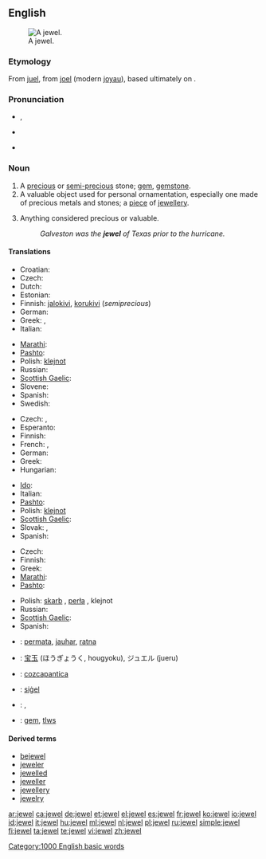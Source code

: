 {{wikipedia}}
{{also|Jewel}}
==English==
[[Image:Hope Diamond.jpg|thumb|right|A jewel.]]

===Etymology===
From {{etyl|xno|en}} [[juel]], from {{etyl|fro|en}} [[joel]] (modern [[joyau]]), based ultimately on {{etyl|la|en}} {{term|iocus||joke, jest|lang=la}}.

===Pronunciation===
* {{a|RP|US}} {{IPA|/ˈʤuːəl/|/ˈdʒʊːəl/}}, {{SAMPA|/"dZu:@l/|/"dZU:@l/}}
* {{a|Canada|US}} {{IPA|/dʒuɬ/|/ˈdʒuwl̩/}}
* {{audio|en-us-jewel.ogg|Audio (US)}}

===Noun===
{{en-noun}}

# A [[precious]] or [[semi-]][[precious]] stone; [[gem]], [[gemstone]].
# A valuable object used for personal ornamentation, especially one made of precious metals and stones; a [[piece]] of [[jewellery]].
# {{figuratively}} Anything considered precious or valuable.
#: ''Galveston was the '''jewel''' of Texas prior to the hurricane.''

====Translations====
{{trans-top|gemstone}}
* Croatian: {{t|hr|dragulje}}
* Czech: {{t+|cs|drahokam}}
* Dutch: {{t+|nl|juweel|n}}
* Estonian: {{t-|et|kalliskivi}}
* Finnish: [[jalokivi]], [[korukivi]] (''semiprecious'')
* German: {{t+|de|Juwel|n}}
* Greek: {{t|el|πετράδι|n|tr=petráδi}}, {{t|el|πολύτιμος λίθος|m|tr=polítimos líθos}}
* Italian: {{t+|it|gemma|f}}
{{trans-mid}}
* [[Marathi]]: {{t-|mr|रत्न|sc=Deva|xs=Marathi}}
* [[Pashto]]: {{t-|ps|غمى|m|tr=ghamai|sc=ps-Arab|xs=Pashto}}
* Polish: [[klejnot]] {{m}}
* Russian: {{t+|ru|драгоценный камень|m}}
* [[Scottish Gaelic]]: {{t-|gd|seud|m|xs=Scottish Gaelic}}
* Slovene: {{t+|sl|dragulj|m}}
* Spanish: {{t+|es|gema|f}}
* Swedish: {{t+|sv|juvel|c}}
{{trans-bottom}}

{{trans-top|valuable object for ornamentation}}
* Czech: {{t-|cs|šperk|m}}, {{t-|cs|klenot|m}}
* Esperanto: {{t-|eo|juvelo|xs=Esperanto}}
* Finnish: {{t+|fi|koru}}
* French: {{t+|fr|joyau|m}}, {{t+|fr|bijou}}
* German: {{t+|de|Schmuck|m}}
* Greek: {{t+|el|κόσμημα|n|tr=kósmima}}
* Hungarian: {{t+|hu|ékszer}}
{{trans-mid}}
* [[Ido]]: {{t|io|juvelo}}
* Italian: {{t-|it|gioello|m}}
* [[Pashto]]: {{t-|ps|ګاڼه|f|tr=gānna|sc=ps-Arab|xs=Pashto}}
* Polish: [[klejnot]] {{m}}
* [[Scottish Gaelic]]: {{t-|gd|seud|m|xs=Scottish Gaelic}}
* Slovak: {{t-|sk|klenot}}, {{t-|gd|àilleag|m|xs=Scottish Gaelic}}
* Spanish: {{t+|es|joya|f}}
{{trans-bottom}}

{{trans-top|anything considered precious or valuable}}
* Czech: {{t-|cs|klenot|m}}
* Finnish: {{t+|fi|helmi}}
* Greek: {{t+|el|κόσμημα|n|tr=kósmima}}
* [[Marathi]]: {{t-|mr|रत्न|sc=Deva|xs=Marathi}}
* [[Pashto]]: {{t-|ps|ګران|m|tr=grān|sc=ps-Arab|xs=Pashto}}
{{trans-mid}}
* Polish: [[skarb]] {{m}}, [[perła]] {{f}}, klejnot {{m}}
* Russian: {{t+|ru|драгоценность|f}}
* [[Scottish Gaelic]]: {{t-|gd|àilleag|m|xs=Scottish Gaelic}}
* Spanish: {{t+|es|joya|f}}
{{trans-bottom}}

{{checktrans-top}}
* {{ttbc|Indonesian}}: [[permata]], [[jauhar]], [[ratna]]
* {{ttbc|Japanese}}: [[宝玉]] (ほうぎょうく, hougyoku), ジュエル (jueru)
* {{ttbc|Nahuatl}}: [[cozcapantica]]
* {{ttbc|Old English}}: [[sigel|siġel]] {{n}}
* {{ttbc|Romanian}}: {{t-|ro|bijuterie|f}}, {{t-|ro|giuvaer|m}}
* {{ttbc|Welsh}}: [[gem]], [[tlws]] {{m}}
{{checktrans-bottom}}

====Derived terms====
* [[bejewel]]
* [[jeweler]]
* [[jewelled]]
* [[jeweller]]
* [[jewellery]]
* [[jewelry]]

[[Category:1000 English basic words]]

[[ar:jewel]]
[[ca:jewel]]
[[de:jewel]]
[[et:jewel]]
[[el:jewel]]
[[es:jewel]]
[[fr:jewel]]
[[ko:jewel]]
[[io:jewel]]
[[id:jewel]]
[[it:jewel]]
[[hu:jewel]]
[[ml:jewel]]
[[nl:jewel]]
[[pl:jewel]]
[[ru:jewel]]
[[simple:jewel]]
[[fi:jewel]]
[[ta:jewel]]
[[te:jewel]]
[[vi:jewel]]
[[zh:jewel]]